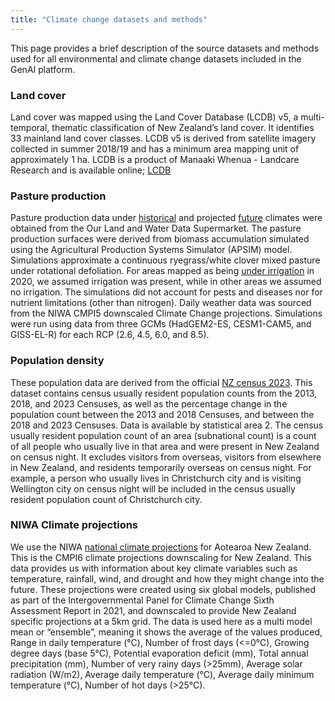 ```yaml
---
title: "Climate change datasets and methods"
---
```


This page provides a brief description of the source datasets and methods used for all environmental and climate change datasets included in the GenAI platform.

### Land cover

Land cover was mapped using the Land Cover Database (LCDB) v5, a multi-temporal, thematic classification of New Zealand's land cover. It identifies 33 mainland land cover classes. LCDB v5 is derived from satellite imagery collected in summer 2018/19 and has a minimum area mapping unit of approximately 1 ha. LCDB is a product of Manaaki Whenua - Landcare Research and is available online; [LCDB](https://lris.scinfo.org.nz/layer/104400-lcdb-v50-land-cover-database-version-50-mainland-new-zealand/)

### Pasture production

Pasture production data under [historical](https://landuseopportunities.nz/dataset/pasture-production-maps) and projected [future](https://landuseopportunities.nz/dataset/pasture-production-maps-under-climate-change) climates were obtained from the Our Land and Water Data Supermarket. The pasture production surfaces were derived from biomass accumulation simulated using the Agricultural Production Systems Simulator (APSIM) model. Simulations approximate a continuous ryegrass/white clover mixed pasture under rotational defoliation. For areas mapped as being [under irrigation](https://data.mfe.govt.nz/layer/105407-irrigated-land-area-raw-2020-update/) in 2020, we assumed irrigation was present, while in other areas we assumed no irrigation. The simulations did not account for pests and diseases nor for nutrient limitations (other than nitrogen). Daily weather data was sourced from the NIWA CMPI5 downscaled Climate Change projections. Simulations were run using data from three GCMs (HadGEM2-ES, CESM1-CAM5, and GISS-EL-R) for each RCP (2.6, 4.5, 6.0, and 8.5).

### Population density

These population data are derived from the official [NZ census 2023](https://datafinder.stats.govt.nz/layer/119478-2023-census-population-change-by-statistical-area-2/). This dataset contains census usually resident population counts from the 2013, 2018, and 2023 Censuses, as well as the percentage change in the population count between the 2013 and 2018 Censuses, and between the 2018 and 2023 Censuses. Data is available by statistical area 2. The census usually resident population count of an area (subnational count) is a count of all people who usually live in that area and were present in New Zealand on census night. It excludes visitors from overseas, visitors from elsewhere in New Zealand, and residents temporarily overseas on census night. For example, a person who usually lives in Christchurch city and is visiting Wellington city on census night will be included in the census usually resident population count of Christchurch city.

### NIWA Climate projections

We use the NIWA [national climate projections](https://climatedata.environment.govt.nz/) for Aotearoa New Zealand. This is the CMPI6 climate projections downscaling for New Zealand. This data provides us with information about key climate variables such as temperature, rainfall, wind, and drought and how they might change into the future. These projections were created using six global models, published as part of the Intergovernmental Panel for Climate Change Sixth Assessment Report in 2021, and downscaled to provide New Zealand specific projections at a 5km grid. The data is used here as a multi model mean or "ensemble", meaning it shows the average of the values produced, Range in daily temperature (°C), Number of frost days (\<=0°C), Growing degree days (base 5°C), Potential evaporation deficit (mm), Total annual precipitation (mm), Number of very rainy days (\>25mm), Average solar radiation (W/m2), Average daily temperature (°C), Average daily minimum temperature (°C), Number of hot days (\>25°C).
